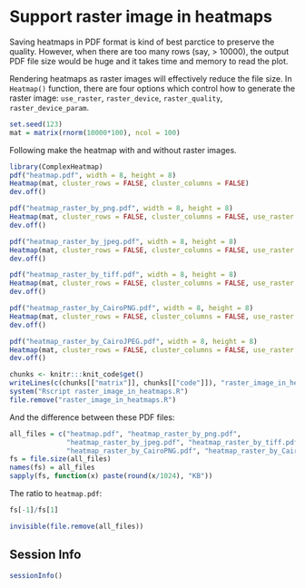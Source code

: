 Support raster image in heatmaps
==================================

Saving heatmaps in PDF format is kind of best parctice to preserve the quality. However,
when there are too many rows (say, > 10000), the output PDF file size would be huge and it takes
time and memory to read the plot.

Rendering heatmaps as raster images will effectively reduce
the file size. In `Heatmap()` function, there are four options which control how to generate
the raster image: `use_raster`, `raster_device`, `raster_quality`, `raster_device_param`. 

```r
set.seed(123)
mat = matrix(rnorm(10000*100), ncol = 100)
```

Following make the heatmap with and without raster images.

```r
library(ComplexHeatmap)
pdf("heatmap.pdf", width = 8, height = 8)
Heatmap(mat, cluster_rows = FALSE, cluster_columns = FALSE)
dev.off()

pdf("heatmap_raster_by_png.pdf", width = 8, height = 8)
Heatmap(mat, cluster_rows = FALSE, cluster_columns = FALSE, use_raster = TRUE, raster_device = "png")
dev.off()

pdf("heatmap_raster_by_jpeg.pdf", width = 8, height = 8)
Heatmap(mat, cluster_rows = FALSE, cluster_columns = FALSE, use_raster = TRUE, raster_device = "jpeg")
dev.off()

pdf("heatmap_raster_by_tiff.pdf", width = 8, height = 8)
Heatmap(mat, cluster_rows = FALSE, cluster_columns = FALSE, use_raster = TRUE, raster_device = "tiff")
dev.off()

pdf("heatmap_raster_by_CairoPNG.pdf", width = 8, height = 8)
Heatmap(mat, cluster_rows = FALSE, cluster_columns = FALSE, use_raster = TRUE, raster_device = "CairoPNG")
dev.off()

pdf("heatmap_raster_by_CairoJPEG.pdf", width = 8, height = 8)
Heatmap(mat, cluster_rows = FALSE, cluster_columns = FALSE, use_raster = TRUE, raster_device = "CairoJPEG")
dev.off()
```

```r
chunks <- knitr:::knit_code$get()
writeLines(c(chunks[["matrix"]], chunks[["code"]]), "raster_image_in_heatmaps.R")
system("Rscript raster_image_in_heatmaps.R")
file.remove("raster_image_in_heatmaps.R")
```

And the difference between these PDF files:

```r
all_files = c("heatmap.pdf", "heatmap_raster_by_png.pdf", 
	          "heatmap_raster_by_jpeg.pdf", "heatmap_raster_by_tiff.pdf",
	          "heatmap_raster_by_CairoPNG.pdf", "heatmap_raster_by_CairoJPEG.pdf")
fs = file.size(all_files)
names(fs) = all_files
sapply(fs, function(x) paste(round(x/1024), "KB"))
```

The ratio to `heatmap.pdf`:

```r
fs[-1]/fs[1]
```

```r
invisible(file.remove(all_files))
```

## Session Info

```r
sessionInfo()
```
